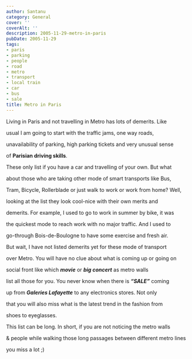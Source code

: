```yaml
---
author: Santanu
category: General
cover: ''
coverAlt: ''
description: 2005-11-29-metro-in-paris
pubDate: 2005-11-29
tags:
- paris
- parking
- people
- road
- metro
- transport
- local train
- car
- bus
- sale
title: Metro in Paris
---
```


Living in Paris and not travelling in Metro has lots of demerits. Like

usual I am going to start with the traffic jams, one way roads,

unavailability of parking, high parking tickets and very unusual sense

of **Parisian driving skills**.



  



These only list if you have a car and travelling of your own. But what

about those who are taking other mode of smart transports like Bus,

Tram, Bicycle, Rollerblade or just walk to work or work from home? Well,

looking at the list they look cool-nice with their own merits and

demerits. For example, I used to go to work in summer by bike, it was

the quickest mode to reach work with no major traffic. And I used to

go-through Bois-de-Boulogne to have some exercise and fresh air.



  



But wait, I have not listed demerits yet for these mode of transport

over Metro. You will have no clue about what is coming up or going on

social front like which ***movie*** or ***big concert*** as metro walls

list all those for you. You never know when there is ***“SALE”*** coming

up from ***Galeries Lafayette*** to any electronics stores. Not only

that you will also miss what is the latest trend in the fashion from

shoes to eyeglasses.



  



This list can be long. In short, if you are not noticing the metro walls

& people while walking those long passages between different metro lines

you miss a lot ;)